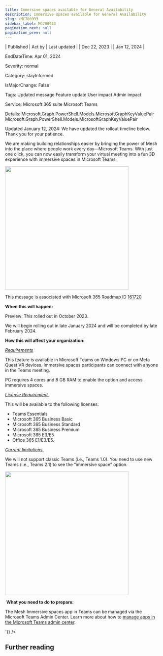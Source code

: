 ```yaml
---
title: Immersive spaces available for General Availability
description: Immersive spaces available for General Availability
slug: /MC700933
sidebar_label: MC700933
pagination_next: null
pagination_prev: null
---
```



| Published | Act by | Last updated |
| Dec 22, 2023 |  | Jan 12, 2024 |

EndDateTime: Apr 01, 2024

Severity: normal

Category: stayInformed

IsMajorChange: False

Tags: Updated message Feature update User impact Admin impact

Service: Microsoft 365 suite Microsoft Teams

Details: Microsoft.Graph.PowerShell.Models.MicrosoftGraphKeyValuePair Microsoft.Graph.PowerShell.Models.MicrosoftGraphKeyValuePair

<div dangerouslySetInnerHTML={{__html:`
<p>Updated January 12, 2024: We have updated the rollout timeline below. Thank you for your patience.</p><p>We are making building relationships easier by bringing the power of Mesh into the place where people work every day—Microsoft Teams. With just one click, you can now easily transform your virtual meeting into a fun 3D experience with immersive spaces in Microsoft Teams.&nbsp;</p><p><img src="https://img-prod-cms-rt-microsoft-com.akamaized.net/cms/api/am/imageFileData/RW1fYHT?ver=00ea" style="width: 400px;"><br></p><p>This message is associated with Microsoft 365 Roadmap ID <a href="https://www.microsoft.com/microsoft-365/roadmap?filters=&amp;searchterms=161720" target="_blank">161720</a></p><p><b>When this will happen:</b></p><p>Preview: This rolled out in October 2023.</p><p>We will begin rolling out in late January 2024 and will be completed by late February 2024.</p><p><b>How this will affect your organization:</b></p><p><i><u>Requirements</u></i></p><p>This feature is available in Microsoft Teams on Windows PC or on Meta Quest VR devices. Immersive spaces participants can connect with anyone in the Teams meeting.</p><p>PC requires 4 cores and 8 GB RAM to enable the option and access immersive spaces.&nbsp;</p><p><i><u>License Requirement&nbsp;</u></i></p><p>This will be available to the following licenses: </p><ul><li>Teams Essentials</li><li>Microsoft 365 Business Basic</li><li>Microsoft 365 Business Standard</li><li>Microsoft 365 Business Premium</li><li>Microsoft 365 E3/E5</li><li>Office 365 E1/E3/E5.&nbsp;</li></ul><p><i><u>Current limitations&nbsp;</u></i></p><p>We will not support classic Teams (i.e., Teams 1.0). You need to use new Teams (i.e., Teams 2.1) to see the “immersive space” option.&nbsp;</p><p><img src="https://img-prod-cms-rt-microsoft-com.akamaized.net/cms/api/am/imageFileData/RW1fYHO?ver=d5d6" style="width: 400px;"><br></p><p>&nbsp;<b>What you need to do to prepare:</b></p><p>The Mesh Immersive spaces app in Teams can be managed via the Microsoft Teams Admin Center. Learn more about how to <a href="https://learn.microsoft.com/microsoftteams/manage-apps" target="_blank">manage apps in the Microsoft Teams admin center</a>.</p><p>
</p>
`}} />

## Further reading

